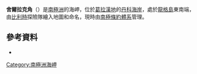 {{Coord|64|44|S|62|40|W||display=title}}

'''舍爾拉克角'''（{{lang-en|Sherlac Point}}）是[[南極洲|南極洲]]的海岬，位於[[葛拉漢地|葛拉漢地]]的[[丹科海岸|丹科海岸]]，處於[[龍格島|龍格島]]東南端，由[[比利時|比利時]]探險隊繪入地圖和命名，現時由[[南極條約體系|南極條約體系]]管理。

==參考資料==
*{{usgs-gazetteer}}

{{DEFAULTSORT:Sherlac Point}}
[[Category:南極洲海岬|Category:南極洲海岬]]


{{DancoCoast-geo-stub}}